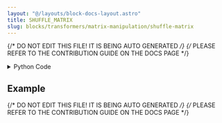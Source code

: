 ```yaml
---
layout: "@/layouts/block-docs-layout.astro"
title: SHUFFLE_MATRIX
slug: blocks/transformers/matrix-manipulation/shuffle-matrix
---
```


{/* DO NOT EDIT THIS FILE! IT IS BEING AUTO GENERATED */}
{/* PLEASE REFER TO THE CONTRIBUTION GUIDE ON THE DOCS PAGE */}


<PythonDocsDisplay docstring={docstring} />
<details>
<summary>Python Code</summary>

```python
from numpy.random import permutation
from flojoy import flojoy, Matrix


@flojoy
def SHUFFLE_MATRIX(
    default: Matrix,
    axis: int = 0,
) -> Matrix:
    """The SHUFFLE_MATRIX node returns a matrix that is randomly shuffled by the first axis

    Inputs
    ------
    default : Matrix
        The input Matrix

    Parameters
    ----------
    axis : int
        Axis along the matrix is shuffled. If axis is 0, shuffled by row and if it is 1, shuffled by column.

    Returns
    -------
    Matrix
        Shuffled input Matrix
    """

    if axis == 1:
        indices_1 = permutation(default.m.shape[0])
        shuffledMatrix = default.m[indices_1, :]
    elif axis == 0:
        indices_2 = permutation(default.m.shape[1])
        shuffledMatrix = default.m[:, indices_2]
    else:
        raise AssertionError(f"Axis must be either 0 or 1, but provided {axis}")

    return Matrix(m=shuffledMatrix)

```

[Find this Flojoy Block on GitHub](https://github.com/flojoy-ai/blocks/blob/main/blocks/TRANSFORMERS/MATRIX_MANIPULATION/SHUFFLE_MATRIX/SHUFFLE_MATRIX.py)

</details>

## Example


<GetHelpWidget />


<AppDisplay app={app} blockName="SHUFFLE_MATRIX" client:visible />


<Example />

{/* DO NOT EDIT THIS FILE! IT IS BEING AUTO GENERATED */}
{/* PLEASE REFER TO THE CONTRIBUTION GUIDE ON THE DOCS PAGE */}
